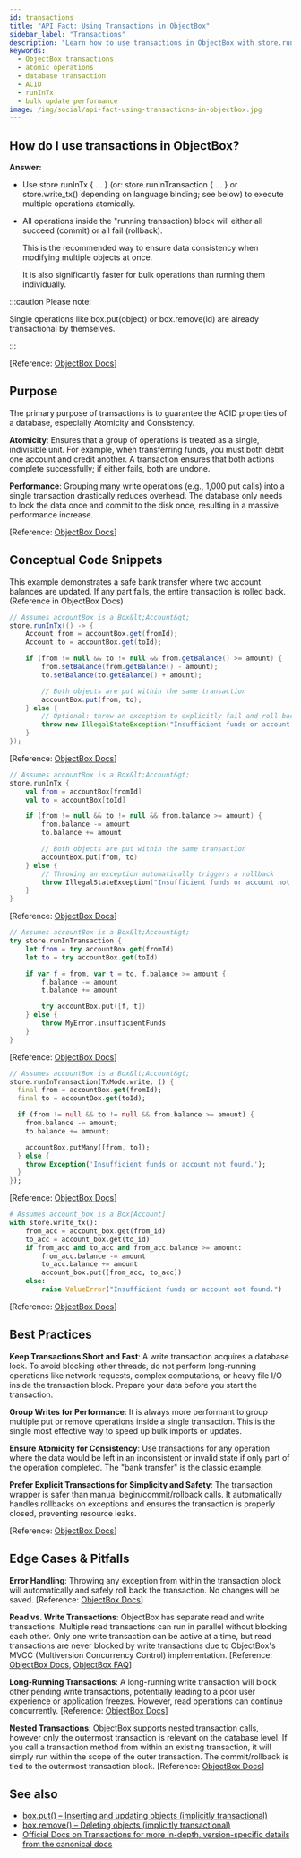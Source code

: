```yaml
---
id: transactions
title: "API Fact: Using Transactions in ObjectBox"
sidebar_label: "Transactions"
description: "Learn how to use transactions in ObjectBox with store.runInTx for atomic, consistent, and high-performance database operations."
keywords:
  - ObjectBox transactions
  - atomic operations
  - database transaction
  - ACID
  - runInTx
  - bulk update performance
image: /img/social/api-fact-using-transactions-in-objectbox.jpg
---
```




## How do I use transactions in ObjectBox?


**Answer:** 
* Use store.runInTx &#123; ... &#125; (or: store.runInTransaction &#123; ... &#125; or  store.write_tx() depending on language binding; see below) to execute multiple operations atomically.
* All operations inside the "running transaction) block will either all succeed (commit) or all fail (rollback).

  <div className="explanation-list-box">
    <p>This is the recommended way to ensure data consistency when modifying multiple objects at once.</p>
    <p>It is also significantly faster for bulk operations than running them individually.</p>
  </div>

:::caution Please note:

Single operations like box.put(object) or box.remove(id) are already transactional by themselves.

:::

<div style={{textAlign: 'right'}}>
[Reference: <a href="https://docs.objectbox.io/transactions" target="_blank">ObjectBox Docs</a>]
</div>

## Purpose

The primary purpose of transactions is to guarantee the ACID properties of a database, especially Atomicity and Consistency.

**Atomicity**: Ensures that a group of operations is treated as a single, indivisible unit. For example, when transferring funds, you must both debit one account and credit another. A transaction ensures that both actions complete successfully; if either fails, both are undone.

**Performance**: Grouping many write operations (e.g., 1,000 put calls) into a single transaction drastically reduces overhead. The database only needs to lock the data once and commit to the disk once, resulting in a massive performance increase.
<div style={{textAlign: 'right'}}>
[Reference: <a href="https://docs.objectbox.io/transactions" target="_blank">ObjectBox Docs</a>]
</div>

## Conceptual Code Snippets

This example demonstrates a safe bank transfer where two account balances are updated. If any part fails, the entire transaction is rolled back. (Reference in ObjectBox Docs)

<Tabs groupId="lang">
<TabItem value="java" label="Java">

```java
// Assumes accountBox is a Box&lt;Account&gt;
store.runInTx(() -> {
    Account from = accountBox.get(fromId);
    Account to = accountBox.get(toId);

    if (from != null && to != null && from.getBalance() >= amount) {
        from.setBalance(from.getBalance() - amount);
        to.setBalance(to.getBalance() + amount);

        // Both objects are put within the same transaction
        accountBox.put(from, to);
    } else {
        // Optional: throw an exception to explicitly fail and roll back
        throw new IllegalStateException("Insufficient funds or account not found.");
    }
});
```

<div style={{textAlign: 'right'}}>
[Reference: <a href="https://objectbox.io/docfiles/java/current/io/objectbox/BoxStore.html#runInTx(java.lang.Runnable)" target="_blank">ObjectBox Docs</a>]
</div>

</TabItem>
<TabItem value="kotlin" label="Kotlin">

```kotlin
// Assumes accountBox is a Box&lt;Account&gt;
store.runInTx {
    val from = accountBox[fromId]
    val to = accountBox[toId]

    if (from != null && to != null && from.balance >= amount) {
        from.balance -= amount
        to.balance += amount

        // Both objects are put within the same transaction
        accountBox.put(from, to)
    } else {
        // Throwing an exception automatically triggers a rollback
        throw IllegalStateException("Insufficient funds or account not found.")
    }
}
```

<div style={{textAlign: 'right'}}>
[Reference: <a href="https://objectbox.io/docfiles/java/current/io/objectbox/BoxStore.html#runInTx(java.lang.Runnable)" target="_blank">ObjectBox Docs</a>]
</div>

</TabItem>
<TabItem value="swift" label="Swift">

```swift
// Assumes accountBox is a Box&lt;Account&gt;
try store.runInTransaction {
    let from = try accountBox.get(fromId)
    let to = try accountBox.get(toId)

    if var f = from, var t = to, f.balance >= amount {
        f.balance -= amount
        t.balance += amount

        try accountBox.put([f, t])
    } else {
        throw MyError.insufficientFunds
    }
}
```

<div style={{textAlign: 'right'}}>
[Reference: <a href="https://swift.objectbox.io/transactions" target="_blank">ObjectBox Docs</a>]
</div>

</TabItem>
<TabItem value="dart" label="Dart / Flutter">

```dart
// Assumes accountBox is a Box&lt;Account&gt;
store.runInTransaction(TxMode.write, () {
  final from = accountBox.get(fromId);
  final to = accountBox.get(toId);

  if (from != null && to != null && from.balance >= amount) {
    from.balance -= amount;
    to.balance += amount;

    accountBox.putMany([from, to]);
  } else {
    throw Exception('Insufficient funds or account not found.');
  }
});
```

<div style={{textAlign: 'right'}}>
[Reference: <a href="https://pub.dev/documentation/objectbox/latest/objectbox/Store/runInTransaction.html " target="_blank">ObjectBox Docs</a>]
</div>

</TabItem>
<TabItem value="python" label="Python">

```python
# Assumes account_box is a Box[Account]
with store.write_tx():
    from_acc = account_box.get(from_id)
    to_acc = account_box.get(to_id)
    if from_acc and to_acc and from_acc.balance >= amount:
        from_acc.balance -= amount
        to_acc.balance += amount
        account_box.put([from_acc, to_acc])
    else:
        raise ValueError("Insufficient funds or account not found.")
```

<div style={{textAlign: 'right'}}>
[Reference: <a href="https://objectbox.io/docfiles/python/current/autoapi/objectbox/index.html#objectbox.Store" target="_blank">ObjectBox Docs</a>]
</div>

</TabItem>
</Tabs>

## Best Practices

**Keep Transactions Short and Fast**: A write transaction acquires a database lock. To avoid blocking other threads, do not perform long-running operations like network requests, complex computations, or heavy file I/O inside the transaction block. Prepare your data before you start the transaction.

**Group Writes for Performance**: It is always more performant to group multiple put or remove operations inside a single transaction. This is the single most effective way to speed up bulk imports or updates.

**Ensure Atomicity for Consistency**: Use transactions for any operation where the data would be left in an inconsistent or invalid state if only part of the operation completed. The "bank transfer" is the classic example.

**Prefer Explicit Transactions for Simplicity and Safety**: The transaction wrapper is safer than manual begin/commit/rollback calls. It automatically handles rollbacks on exceptions and ensures the transaction is properly closed, preventing resource leaks.

<div style={{textAlign: 'right'}}>
[Reference: <a href="https://docs.objectbox.io/transactions" target="_blank">ObjectBox Docs</a>]
</div>

## Edge Cases & Pitfalls

**Error Handling**: Throwing any exception from within the transaction block will automatically and safely roll back the transaction. No changes will be saved. [Reference: <a href="https://docs.objectbox.io/transactions" target="_blank">ObjectBox Docs</a>]

**Read vs. Write Transactions**: ObjectBox has separate read and write transactions. Multiple read transactions can run in parallel without blocking each other. Only one write transaction can be active at a time, but read transactions are never blocked by write transactions due to ObjectBox's MVCC (Multiversion Concurrency Control) implementation. [Reference: <a href="https://docs.objectbox.io/transactions" target="_blank">ObjectBox Docs</a>, <a href="https://docs.objectbox.io/faq" target="_blank">ObjectBox FAQ</a>]

**Long-Running Transactions**: A long-running write transaction will block other pending write transactions, potentially leading to a poor user experience or application freezes. However, read operations can continue concurrently. [Reference: <a href="https://docs.objectbox.io/transactions" target="_blank">ObjectBox Docs</a>]

**Nested Transactions**: ObjectBox supports nested transaction calls, however only the outermost transaction is relevant on the database level. If you call a transaction method from within an existing transaction, it will simply run within the scope of the outer transaction. The commit/rollback is tied to the outermost transaction block. [Reference: <a href="https://objectbox.io/docfiles/c/current/group__c.html" target="_blank">ObjectBox Docs</a>]

## See also
- [box.put() – Inserting and updating objects (implicitly transactional)](./box-put-method.mdx)
- [box.remove() – Deleting objects (implicitly transactional)](./box-remove-method.mdx)
- [Official Docs on Transactions for more in-depth, version-specific details from the canonical docs](https://docs.objectbox.io/transactions)

<Head>
  <meta property="og:title" content="API Fact: Using Transactions in ObjectBox" />
  <meta property="og:description" content="Learn how to use transactions in ObjectBox with store.runInTx for atomic, consistent, and high-performance database operations." />
  <meta property="og:image" content="https://objectbox.io/dev-how-to/img/social/api-fact-using-transactions-in-objectbox.jpg" />
  <meta property="og:type" content="article" />
  <script type="application/ld+json">
    {JSON.stringify({"@context": "https://schema.org", "@type": "TechArticle", "mainEntityOfPage": {"@type": "WebPage", "@id": "https://dev.objectbox.io/api-facts/transactions"}, "headline": "API Fact: Using Transactions in ObjectBox", "description": "Learn how to use transactions in ObjectBox with store.runInTx for atomic, consistent, and high-performance database operations.", "keywords": "ObjectBox transactions, atomic operations, database transaction, ACID, runInTx, bulk update performance", "datePublished": "2025-05-20T11:00:00+02:00", "dateModified": "2025-09-10T09:15:00+02:00", "author": {"@type": "Organization", "name": "ObjectBox", "url": "https://dev.objectbox.io/"}}, null, 2)}
  </script>
</Head>